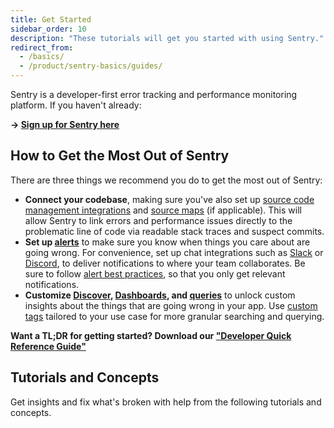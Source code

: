 ```yaml
---
title: Get Started
sidebar_order: 10
description: "These tutorials will get you started with using Sentry."
redirect_from:
  - /basics/
  - /product/sentry-basics/guides/
---
```


Sentry is a developer-first error tracking and performance monitoring platform. If you haven't already:

**→ [Sign up for Sentry here](https://sentry.io/signup/)**

## How to Get the Most Out of Sentry

There are three things we recommend you do to get the most out of Sentry:

- **Connect your codebase**, making sure you've also set up [source code management integrations](/product/integrations/source-code-mgmt/) and [source maps](/product/sentry-basics/integrate-frontend/upload-source-maps/) (if applicable). This will allow Sentry to link errors and performance issues directly to the problematic line of code via readable stack traces and suspect commits.
- **Set up [alerts](/product/alerts/)** to make sure you know when things you care about are going wrong. For convenience, set up chat integrations such as [Slack](/product/integrations/notification-incidents/slack/) or [Discord](/product/integrations/notification-incidents/discord/), to deliver notifications to where your team collaborates. Be sure to follow [alert best practices](/product/alerts/best-practices/), so that you only get relevant notifications.
- **Customize [Discover](/product/discover-queries/), [Dashboards](/product/dashboards/), and [queries](/product/discover-queries/query-builder/)** to unlock custom insights about the things that are going wrong in your app. Use [custom tags](/product/reference/search/searchable-properties/#custom-tags) tailored to your use case for more granular searching and querying.

**Want a TL;DR for getting started? Download our ["Developer Quick Reference Guide"](/developer-quick-reference-guide.pdf)**

## Tutorials and Concepts

Get insights and fix what's broken with help from the following tutorials and concepts.

<PageGrid />
